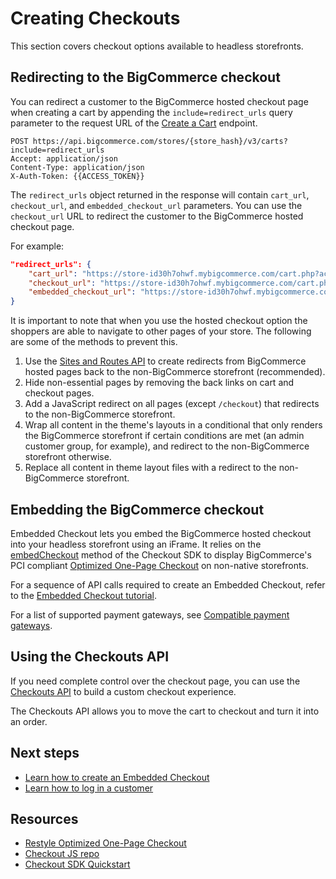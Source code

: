 # Creating Checkouts



This section covers checkout options available to headless storefronts.

## Redirecting to the BigCommerce checkout

You can redirect a customer to the BigCommerce hosted checkout page when creating a cart by appending the `include=redirect_urls` query parameter to the request URL of the [Create a Cart](/api-reference/store-management/carts/cart/createacart) endpoint.

```http showLineNumbers copy
POST https://api.bigcommerce.com/stores/{store_hash}/v3/carts?include=redirect_urls
Accept: application/json
Content-Type: application/json
X-Auth-Token: {{ACCESS_TOKEN}}
```

The `redirect_urls` object returned in the response will contain `cart_url`, `checkout_url`, and `embedded_checkout_url` parameters. You can use the `checkout_url` URL to redirect the customer to the BigCommerce hosted checkout page.

For example:

```json showLineNumbers copy
"redirect_urls": {
    "cart_url": "https://store-id30h7ohwf.mybigcommerce.com/cart.php?action=load&id=1687e279-6813-44a8-aee7-1cbe4c01297c&token=cb6d14d60b724cd844b3f21ccaaaa69d66f3fdb327baea08dfb176c15e0dcc4f",
    "checkout_url": "https://store-id30h7ohwf.mybigcommerce.com/cart.php?action=loadInCheckout&id=1687e279-6813-44a8-aee7-1cbe4c01297c&token=cb6d14d60b724cd844b3f21ccaaaa69d66f3fdb327baea08dfb176c15e0dcc4f",
    "embedded_checkout_url": "https://store-id30h7ohwf.mybigcommerce.com/cart.php?embedded=1&action=loadInCheckout&id=1687e279-6813-44a8-aee7-1cbe4c01297c&token=cb6d14d60b724cd844b3f21ccaaaa69d66f3fdb327baea08dfb176c15e0dcc4f"
}
```

It is important to note that when you use the hosted checkout option the shoppers are able to navigate to other pages of your store. The following are some of the methods to prevent this.

1. Use the [Sites and Routes API](/api-reference/store-management/sites) to create redirects from BigCommerce hosted pages back to the non-BigCommerce storefront (recommended).
2. Hide non-essential pages by removing the back links on cart and checkout pages.
3. Add a JavaScript redirect on all pages (except `/checkout`) that redirects to the non-BigCommerce storefront.
4. Wrap all content in the theme's layouts in a conditional that only renders the BigCommerce storefront if certain conditions are met (an admin customer group, for example), and redirect to the non-BigCommerce storefront otherwise.
5. Replace all content in theme layout files with a redirect to the non-BigCommerce storefront.

## Embedding the BigCommerce checkout

Embedded Checkout lets you embed the BigCommerce hosted checkout into your headless storefront using an iFrame. It relies on the [embedCheckout](https://github.com/bigcommerce/checkout-sdk-js/blob/master/docs/README.md#embedcheckout) method of the Checkout SDK to display BigCommerce's PCI compliant [Optimized One-Page Checkout](https://support.bigcommerce.com/s/article/Optimized-Single-Page-Checkout?language=en_US) on non-native storefronts. 

For a sequence of API calls required to create an Embedded Checkout, refer to the [Embedded Checkout tutorial](/api-docs/storefronts/embedded-checkout/embedded-checkout-tutorial). 

For a list of supported payment gateways, see [Compatible payment gateways](/api-docs/store-management/payment-processing#compatible-payment-gateways).

## Using the Checkouts API

If you need complete control over the checkout page, you can use the [Checkouts API](/api-reference/store-management/checkouts) to build a custom checkout experience. 

The Checkouts API allows you to move the cart to checkout and turn it into an order.

## Next steps

- [Learn how to create an Embedded Checkout](/api-docs/storefronts/embedded-checkout/embedded-checkout-tutorial)
- [Learn how to log in a customer](/api-docs/storefronts/guide/customers)

## Resources

- [Restyle Optimized One-Page Checkout](/stencil-docs/customizing-checkout/optimized-one-page-checkout)
- [Checkout JS repo](https://github.com/bigcommerce/checkout-js)
- [Checkout SDK Quickstart](/stencil-docs/customizing-checkout/checkout-sdk-quickstart)
